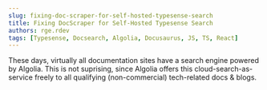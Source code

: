 ```yaml
---
slug: fixing-doc-scraper-for-self-hosted-typesense-search
title: Fixing DocScraper for Self-Hosted Typesense Search
authors: rge.rdev
tags: [Typesense, Docsearch, Algolia, Docusaurus, JS, TS, React]
---
```


These days, virtually all documentation sites have a search engine powered by Algolia. This is not suprising, since Algolia offers this cloud-search-as-service freely to all qualifying (non-commercial) tech-related docs & blogs.
